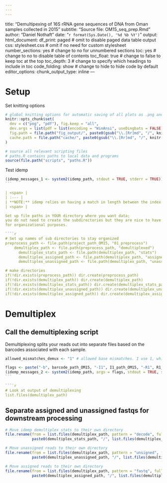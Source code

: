 ```yaml
---
---
---
```

title: "Demultipexing of 16S rRNA gene sequences of DNA from Oman samples collected in 2015"
subtitle: "Source file: OM15_seq_prep.Rmd"
author: "Daniel Nothaft"
date: "`r format(Sys.Date(), '%d %b %Y')`"
output:
  html_document: 
    df_print: paged # omit to disable paged data table output
    css: stylesheet.css # omit if no need for custom stylesheet
    number_sections: yes # change to no for unnumbered sections
    toc: yes # change to no to disable table of contents
    toc_float: true # change to false to keep toc at the top
    toc_depth: 3 # change to specify which headings to include in toc
    code_folding: show # change to hide to hide code by default
editor_options:
  chunk_output_type: inline
---

# Setup

Set knitting options
```r
# global knitting options for automatic saving of all plots as .png and .pdf. Also sets cache directory.
knitr::opts_chunk$set(
  dev = c("png", "pdf"), fig.keep = "all",
  dev.args = list(pdf = list(encoding = "WinAnsi", useDingbats = FALSE)),
  fig.path = file.path("fig_output/", paste0(gsub("\\.[Rr]md", "/", knitr::current_input()))),
  cache.path = file.path("cache/", paste0(gsub("\\.[Rr]md", "/", knitr::current_input())))
)
```

```r
# source all relevant scripting files
# paths.R contains paths to local data and programs
source(file.path("scripts", "paths.R"))
```

Test idemp
````r
(idemp_messages_1 <- system2(idemp_path, stdout = TRUE, stderr = TRUE)) # Check that idemp is in your path and you can run shell commands from R
```

| <span> |
| :--- | 
| **NOTE:** idemp relies on having a match in length between the index file and and the barcode sequences. Since the index file usually includes a extra linker basepair (making it 13bp long), you should append the barcode sequences with "N" to make sure each is 13bp long. If you are not sure of the length of index reads, check with the sequencing center. If your index reads are 12bp long, you do NOT need to add an "N". |
| <span> |

Set up file paths in YOUR directory where you want data; 
you do not need to create the subdirectories but they are nice to have
for organizational purposes. 

````r
# Set up names of sub directories to stay organized
preprocess_path <- file.path(project_path_OM15, "01_preprocess")
    demultiplex_path <- file.path(preprocess_path, "demultiplexed")
      demultiplex_stats_path <- file.path(demultiplex_path, "stats")  
      demultiplex_assigned_path <- file.path(demultiplex_path, "assigned")
      demultiplex_unassigned_path <- file.path(demultiplex_path, "unassigned")

# make directories
if(!dir.exists(preprocess_path)) dir.create(preprocess_path)
if(!dir.exists(demultiplex_path)) dir.create(demultiplex_path)
if(!dir.exists(demultiplex_stats_path)) dir.create(demultiplex_stats_path)
if(!dir.exists(demultiplex_unassigned_path)) dir.create(demultiplex_unassigned_path)
if(!dir.exists(demultiplex_assigned_path)) dir.create(demultiplex_assigned_path)
````

# Demultiplex
## Call the demultiplexing script
Demultiplexing splits your reads out into separate files based on the barcodes associated with each sample. 

````r
allowed_mismatches_demux <- "1" # allowed base mismatches. I use 1, which is the idemp default. Note: this should be of character class, not a number/double.

flags <- paste("-b", barcode_path_OM15, "-I1", I1_path_OM15, "-R1", R1_path_OM15, "-R2", R2_path_OM15, "-m",  allowed_mismatches_demux, "-o", demultiplex_path) 
(idemp_messages_2 <- system2(idemp_path, args = flags, stdout = TRUE, stderr = TRUE))
```

````r
# Look at output of demultiplexing
list.files(demultiplex_path)
````

## Separate assigned and unassigned fastqs for downstream processing

```r
# Move idemp demultiplex stats to their own directory
file.rename(from = list.files(demultiplex_path, pattern = "decode", full.names = TRUE), to =
            paste0(demultiplex_stats_path, "/", list.files(demultiplex_path, pattern = "decode", full.names = FALSE)))

# Move unassigned reads to their own directory
file.rename(from = list.files(demultiplex_path, pattern = "unsigned", full.names = TRUE), to =
            paste0(demultiplex_unassigned_path, "/", list.files(demultiplex_path, pattern = "unsigned", full.names = FALSE)))

# Move assigned reads to their own directory
file.rename(from = list.files(demultiplex_path, pattern = "fastq", full.names = TRUE), to = 
            paste0(demultiplex_assigned_path, "/", list.files(demultiplex_path, pattern = "fastq", full.names = FALSE)))
````
